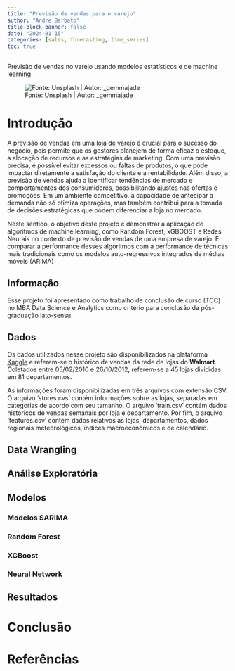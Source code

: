 ```yaml
---
title: "Previsão de vendas para o varejo"
author: "Andre Barbato"
title-block-banner: false
date: "2024-01-15"
categories: [sales, forecasting, time_series]
toc: true
---
```


Previsão de vendas no varejo usando modelos estatísticos e de machine learning

![Fonte: Unsplash \| Autor: \_gemmajade](images/clipboard-3560889895.jpeg)

# Introdução

A previsão de vendas em uma loja de varejo é crucial para o sucesso do negócio, pois permite que os gestores planejem de forma eficaz o estoque, a alocação de recursos e as estratégias de marketing. Com uma previsão precisa, é possível evitar excessos ou faltas de produtos, o que pode impactar diretamente a satisfação do cliente e a rentabilidade. Além disso, a previsão de vendas ajuda a identificar tendências de mercado e comportamentos dos consumidores, possibilitando ajustes nas ofertas e promoções. Em um ambiente competitivo, a capacidade de antecipar a demanda não só otimiza operações, mas também contribui para a tomada de decisões estratégicas que podem diferenciar a loja no mercado.

Neste sentido, o objetivo deste projeto é demonstrar a aplicação de algoritmos de machine learning, como Random Forest, xGBOOST e Redes Neurais no contexto de previsão de vendas de uma empresa de varejo. E comparar a performance desses algoritmos com a performance de técnicas mais tradicionais como os modelos auto-regressivos integrados de médias móveis (ARIMA)

::: callout-note
## Informação

Esse projeto foi apresentado como trabalho de conclusão de curso (TCC) no MBA Data Science e Analytics como critério para conclusão da pós-graduação lato-sensu.
:::

## Dados

Os dados utilizados nesse projeto são disponibilizados na plataforma [Kaggle](https://www.kaggle.com/competitions/walmart-recruiting-store-sales-forecasting/overview) e referem-se o histórico de vendas da rede de lojas do **Walmart**. Coletados entre 05/02/2010 e 26/10/2012, referem-se a 45 lojas divididas em 81 departamentos.

As informações foram disponibilizadas em três arquivos com extensão CSV. O arquivo ‘stores.cvs’ contém informações sobre as lojas, separadas em categorias de acordo com seu tamanho. O arquivo ‘train.csv’ contém dados históricos de vendas semanais por loja e departamento. Por fim, o arquivo ‘features.csv’ contém dados relativos às lojas, departamentos, dados regionais meteorológicos, índices macroeconômicos e de calendário.

## Data Wrangling

## Análise Exploratória

## Modelos

### Modelos SARIMA

### Random Forest

### XGBoost

### Neural Network

## Resultados

# Conclusão

# Referências
